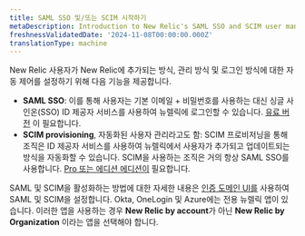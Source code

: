 ```yaml
---
title: SAML SSO 및/또는 SCIM 시작하기
metaDescription: Introduction to New Relic's SAML SSO and SCIM user management options.
freshnessValidatedDate: '2024-11-08T00:00:00.000Z'
translationType: machine
---
```


New Relic 사용자가 New Relic에 추가되는 방식, 관리 방식 및 로그인 방식에 대한 자동 제어를 설정하기 위해 다음 기능을 제공합니다.

* <DNT>**SAML SSO**</DNT>: 이를 통해 사용자는 기본 이메일 + 비밀번호를 사용하는 대신 싱글 사인온(SSO) ID 제공자 서비스를 사용하여 뉴렐릭에 로그인할 수 있습니다. [유료 버전](/docs/accounts/accounts-billing/new-relic-one-pricing-billing/new-relic-one-pricing-billing/#editions) 이 필요합니다.
* <DNT>**SCIM provisioning**</DNT>, 자동화된 사용자 관리라고도 함: SCIM 프로비저닝을 통해 조직은 ID 제공자 서비스를 사용하여 뉴렐릭에서 사용자가 추가되고 업데이트되는 방식을 자동화할 수 있습니다. SCIM을 사용하는 조직은 거의 항상 SAML SSO를 사용합니다. [Pro 또는 에디션 에디션이](/docs/accounts/accounts-billing/new-relic-one-pricing-billing/new-relic-one-pricing-billing/#editions) 필요합니다.

SAML 및 SCIM을 활성화하는 방법에 대한 자세한 내용은 [인증 도메인 UI를](/docs/accounts/accounts-billing/new-relic-one-user-management/authentication-domains-saml-sso-scim-more) 사용하여 SAML 및 SCIM을 설정합니다. Okta, OneLogin 및 Azure에는 전용 뉴렐릭 앱이 있습니다. 이러한 앱을 사용하는 경우 **New Relic by account**가 아닌 **New Relic by Organization** 이라는 앱을 선택해야 합니다.